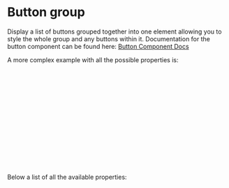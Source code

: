 
<Meta title="DCXLibrary/Form/ButtonGroup/Documentation" />

# Button group

Display a list of buttons grouped together into one element allowing you to style the whole group and any buttons within it.
Documentation for the button component can be found here: <a href="/?path=/docs/dcxlibrary-form-button-documentation--docs">Button Component Docs</a>

<Canvas of={ButtonGroupStories.Unstyled} />

A more complex example with all the possible properties is:

```js
<ButtonGroup
  buttonsVariant="secondary"
  onClick={handleClick}
  buttonsClassName="myStyle"
  className="myStyle"
  layout="horizontal"
  selected={[2, 0, 1]}
  type="multiple"
  disabled
  buttonGroupProps={{ style: { color: 'red' } }}
>
  <Button label="Button 1" id="123" />
  <Button label="Button 2" value={'abc'} />
  <Button label="Button 3" />
</ButtonGroup>
```

Below a list of all the available properties:

<ArgTypes of={ButtonGroupStories} />
